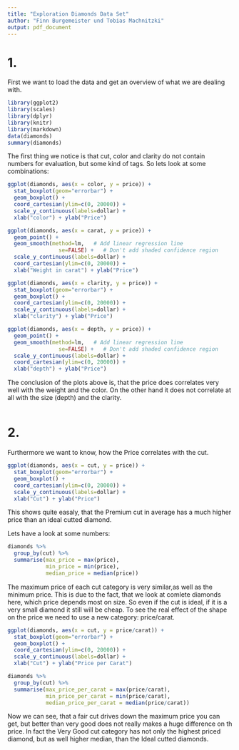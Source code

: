 ```yaml
---
title: "Exploration Diamonds Data Set"
author: "Finn Burgemeister und Tobias Machnitzki"
output: pdf_document
---
```

# 1.
First we want to load the data and get an overview of what we are dealing with. 

```r
library(ggplot2)
library(scales)
library(dplyr)
library(knitr)
library(markdown)
data(diamonds)
summary(diamonds)


```

The first thing we notice is that cut, color and clarity do not contain numbers for evaluation, but some kind of tags.
So lets look at some combinations:
```r
ggplot(diamonds, aes(x = color, y = price)) +
  stat_boxplot(geom="errorbar") +
  geom_boxplot() +
  coord_cartesian(ylim=c(0, 20000)) +
  scale_y_continuous(labels=dollar) + 
  xlab("color") + ylab("Price")
```

```r
ggplot(diamonds, aes(x = carat, y = price)) +
  geom_point() +
  geom_smooth(method=lm,   # Add linear regression line
                se=FALSE) +   # Don't add shaded confidence region
  scale_y_continuous(labels=dollar) + 
  coord_cartesian(ylim=c(0, 20000)) +
  xlab("Weight in carat") + ylab("Price")
```
```r
ggplot(diamonds, aes(x = clarity, y = price)) +
  stat_boxplot(geom="errorbar") +
  geom_boxplot() +
  coord_cartesian(ylim=c(0, 20000)) +
  scale_y_continuous(labels=dollar) + 
  xlab("clarity") + ylab("Price")
```

```r
ggplot(diamonds, aes(x = depth, y = price)) +
  geom_point() +
  geom_smooth(method=lm,   # Add linear regression line
                se=FALSE) +   # Don't add shaded confidence region
  scale_y_continuous(labels=dollar) + 
  coord_cartesian(ylim=c(0, 20000)) +
  xlab("depth") + ylab("Price")
```
The conclusion of the plots above is, that the price does correlates very well with the weight and the color. On the other hand it does not correlate at all with the size (depth) and the clarity.  
```r

```

# 2.

Furthermore we want to know, how the Price correlates with the cut.

```r

ggplot(diamonds, aes(x = cut, y = price)) +
  stat_boxplot(geom="errorbar") +
  geom_boxplot() +
  coord_cartesian(ylim=c(0, 20000)) +
  scale_y_continuous(labels=dollar) + 
  xlab("Cut") + ylab("Price")
```
This shows quite easaly, that the Premium cut in average has a much higher price than an ideal cutted diamond.

Lets have a look at some numbers:
```r

diamonds %>%
  group_by(cut) %>%
  summarise(max_price = max(price),
            min_price = min(price),
            median_price = median(price))
```
The maximum price of each cut category is very similar,as well as the minimum price. This is due to the fact, that we look at comlete diamonds here, which price depends most on size. So even if the cut is ideal, if it is a very small diamond it still will be cheap. To see the real effect of the shape on the price we need to use a new category: price/carat.
```r
ggplot(diamonds, aes(x = cut, y = price/carat)) +
  stat_boxplot(geom="errorbar") +
  geom_boxplot() +
  coord_cartesian(ylim=c(0, 20000)) +
  scale_y_continuous(labels=dollar) + 
  xlab("Cut") + ylab("Price per Carat")
```
```r
diamonds %>%
  group_by(cut) %>%
  summarise(max_price_per_carat = max(price/carat),
            min_price_per_carat = min(price/carat),
            median_price_per_carat = median(price/carat))
```

Now we can see, that a fair cut drives down the maximum price you can get, but better than very good does not really makes a huge difference on th price. In fact the Very Good cut category has not only the highest priced diamond, but as well higher median, than the Ideal cutted diamonds. 